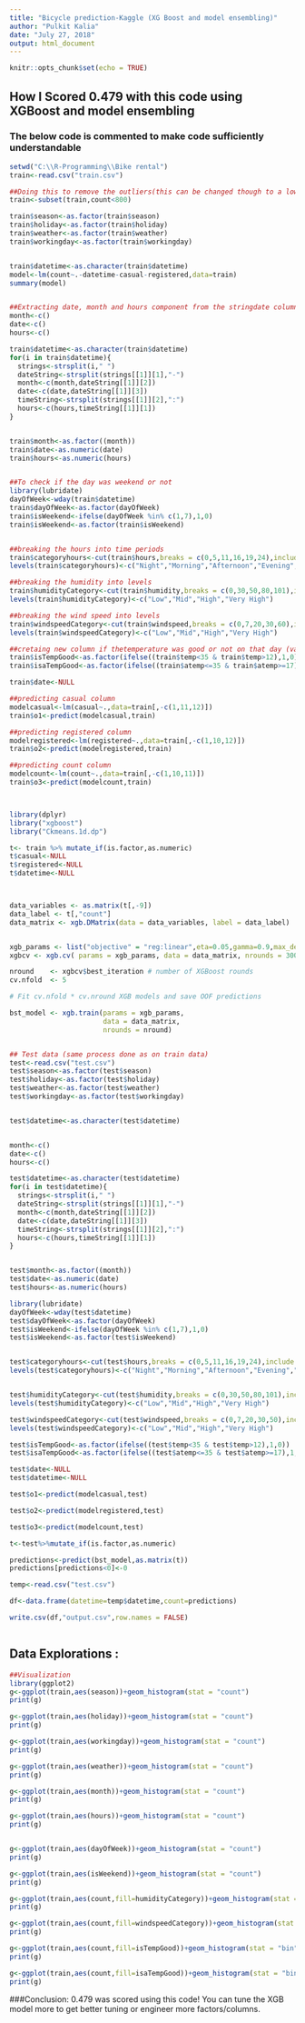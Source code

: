 ```yaml
---
title: "Bicycle prediction-Kaggle (XG Boost and model ensembling)"
author: "Pulkit Kalia"
date: "July 27, 2018"
output: html_document
---
```


```r
knitr::opts_chunk$set(echo = TRUE)
```

## How I Scored 0.479 with this code using XGBoost and model ensembling

### The below code is commented to make code sufficiently understandable

```r
setwd("C:\\R-Programming\\Bike rental")
train<-read.csv("train.csv")

##Doing this to remove the outliers(this can be changed though to a lower value which might also increase the score)
train<-subset(train,count<800)

train$season<-as.factor(train$season)
train$holiday<-as.factor(train$holiday)
train$weather<-as.factor(train$weather)
train$workingday<-as.factor(train$workingday)


train$datetime<-as.character(train$datetime)
model<-lm(count~.-datetime-casual-registered,data=train)
summary(model)


##Extracting date, month and hours component from the stringdate column
month<-c()
date<-c()
hours<-c()

train$datetime<-as.character(train$datetime)
for(i in train$datetime){
  strings<-strsplit(i," ")
  dateString<-strsplit(strings[[1]][1],"-")
  month<-c(month,dateString[[1]][2])
  date<-c(date,dateString[[1]][3])
  timeString<-strsplit(strings[[1]][2],":")
  hours<-c(hours,timeString[[1]][1])
}


train$month<-as.factor((month))
train$date<-as.numeric(date)
train$hours<-as.numeric(hours)


##To check if the day was weekend or not 
library(lubridate)
dayOfWeek<-wday(train$datetime)
train$dayOfWeek<-as.factor(dayOfWeek)
train$isWeekend<-ifelse(dayOfWeek %in% c(1,7),1,0)
train$isWeekend<-as.factor(train$isWeekend)


##breaking the hours into time periods
train$categoryhours<-cut(train$hours,breaks = c(0,5,11,16,19,24),include.lowest = TRUE)
levels(train$categoryhours)<-c("Night","Morning","Afternoon","Evening","Night")

##breaking the humidity into levels
train$humidityCategory<-cut(train$humidity,breaks = c(0,30,50,80,101),include.lowest = TRUE)
levels(train$humidityCategory)<-c("Low","Mid","High","Very High")

##breaking the wind speed into levels
train$windspeedCategory<-cut(train$windspeed,breaks = c(0,7,20,30,60),include.lowest = TRUE)
levels(train$windspeedCategory)<-c("Low","Mid","High","Very High")

##cretaing new column if thetemperature was good or not on that day (values chosen by seeing the graph of distribution of temp Vs count)
train$isTempGood<-as.factor(ifelse((train$temp<35 & train$temp>12),1,0))
train$isaTempGood<-as.factor(ifelse((train$atemp<=35 & train$atemp>=17),1,0))

train$date<-NULL

##predicting casual column
modelcasual<-lm(casual~.,data=train[,-c(1,11,12)])
train$o1<-predict(modelcasual,train)

##predicting registered column
modelregistered<-lm(registered~.,data=train[,-c(1,10,12)])
train$o2<-predict(modelregistered,train)

##predicting count column
modelcount<-lm(count~.,data=train[,-c(1,10,11)])
train$o3<-predict(modelcount,train)



library(dplyr)
library("xgboost")
library("Ckmeans.1d.dp")

t<- train %>% mutate_if(is.factor,as.numeric)
t$casual<-NULL
t$registered<-NULL
t$datetime<-NULL



data_variables <- as.matrix(t[,-9])
data_label <- t[,"count"]
data_matrix <- xgb.DMatrix(data = data_variables, label = data_label)


xgb_params <- list("objective" = "reg:linear",eta=0.05,gamma=0.9,max_depth=10,eval_metric="rmse")
xgbcv <- xgb.cv( params = xgb_params, data = data_matrix, nrounds = 300, nfold = 10, showsd = T, stratified = T, print.every.n = 10, early.stop.round = 10, maximize = F)

nround    <- xgbcv$best_iteration # number of XGBoost rounds
cv.nfold  <- 5

# Fit cv.nfold * cv.nround XGB models and save OOF predictions

bst_model <- xgb.train(params = xgb_params,
                       data = data_matrix,
                       nrounds = nround)


## Test data (same process done as on train data)
test<-read.csv("test.csv")
test$season<-as.factor(test$season)
test$holiday<-as.factor(test$holiday)
test$weather<-as.factor(test$weather)
test$workingday<-as.factor(test$workingday)


test$datetime<-as.character(test$datetime)


month<-c()
date<-c()
hours<-c()

test$datetime<-as.character(test$datetime)
for(i in test$datetime){
  strings<-strsplit(i," ")
  dateString<-strsplit(strings[[1]][1],"-")
  month<-c(month,dateString[[1]][2])
  date<-c(date,dateString[[1]][3])
  timeString<-strsplit(strings[[1]][2],":")
  hours<-c(hours,timeString[[1]][1])
}


test$month<-as.factor((month))
test$date<-as.numeric(date)
test$hours<-as.numeric(hours)

library(lubridate)
dayOfWeek<-wday(test$datetime)
test$dayOfWeek<-as.factor(dayOfWeek)
test$isWeekend<-ifelse(dayOfWeek %in% c(1,7),1,0)
test$isWeekend<-as.factor(test$isWeekend)


test$categoryhours<-cut(test$hours,breaks = c(0,5,11,16,19,24),include.lowest = TRUE)
levels(test$categoryhours)<-c("Night","Morning","Afternoon","Evening","Night")


test$humidityCategory<-cut(test$humidity,breaks = c(0,30,50,80,101),include.lowest = TRUE)
levels(test$humidityCategory)<-c("Low","Mid","High","Very High")

test$windspeedCategory<-cut(test$windspeed,breaks = c(0,7,20,30,50),include.lowest = TRUE)
levels(test$windspeedCategory)<-c("Low","Mid","High","Very High")

test$isTempGood<-as.factor(ifelse((test$temp<35 & test$temp>12),1,0))
test$isaTempGood<-as.factor(ifelse((test$atemp<=35 & test$atemp>=17),1,0))

test$date<-NULL
test$datetime<-NULL

test$o1<-predict(modelcasual,test)

test$o2<-predict(modelregistered,test)

test$o3<-predict(modelcount,test)

t<-test%>%mutate_if(is.factor,as.numeric)

predictions<-predict(bst_model,as.matrix(t))
predictions[predictions<0]<-0

temp<-read.csv("test.csv")

df<-data.frame(datetime=temp$datetime,count=predictions)

write.csv(df,"output.csv",row.names = FALSE)



```

## Data Explorations :


```r
##Visualization
library(ggplot2)
g<-ggplot(train,aes(season))+geom_histogram(stat = "count")
print(g)

g<-ggplot(train,aes(holiday))+geom_histogram(stat = "count")
print(g)

g<-ggplot(train,aes(workingday))+geom_histogram(stat = "count")
print(g)

g<-ggplot(train,aes(weather))+geom_histogram(stat = "count")
print(g)

g<-ggplot(train,aes(month))+geom_histogram(stat = "count")
print(g)

g<-ggplot(train,aes(hours))+geom_histogram(stat = "count")
print(g)


g<-ggplot(train,aes(dayOfWeek))+geom_histogram(stat = "count")
print(g)

g<-ggplot(train,aes(isWeekend))+geom_histogram(stat = "count")
print(g)

g<-ggplot(train,aes(count,fill=humidityCategory))+geom_histogram(stat = "bin",bins=20)
print(g)

g<-ggplot(train,aes(count,fill=windspeedCategory))+geom_histogram(stat = "bin",bins=20)
print(g)

g<-ggplot(train,aes(count,fill=isTempGood))+geom_histogram(stat = "bin",bins=20)
print(g)

g<-ggplot(train,aes(count,fill=isaTempGood))+geom_histogram(stat = "bin",bins=20)
print(g)
```

###Conclusion:
0.479 was scored using this code! You can tune the XGB model more to get better tuning or engineer more factors/columns. 